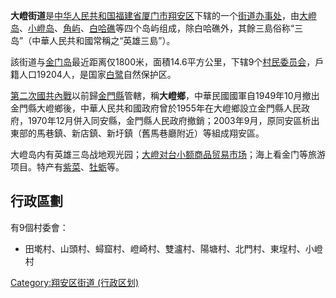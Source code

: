 {{中国乡级行政区
| 行政区全称 = 大嶝街道
| 景观照片文件名 =
| 景观照片描述 =
| 汉语拼音 = 
| 上级行政区 = [[福建省|福建省]][[厦门市|厦门市]][[翔安区|翔安区]]
| 行政区类别 = [[街道_(行政区划)|街道]]
| 行政区划代码 = 350213001
| 地理坐标 = 
| 总面积 = 14.6[[平方公里|平方公里]]
| 户籍人口 = 19204人
| 户籍人口年份 =
| 常住人口 = 
| 常住人口年份 = 
| 人口密度 = 
| 领导人职务1 =
| 领导人姓名1 =
| 领导人职务2 =
| 领导人姓名2 =
| 行政区划 = 9个[[行政村|行政村]]
| 官方网站 =http://xadd.xiangan.gov.cn/
| 政府驻地 = 
| 邮政编码 =361100
| 毗邻行政区 = (北)[[南安市|南安市]][[石井镇_(南安市)|石井鎮]]、(南)[[金門島|金門島]]
| 位置图文件名 = 
| 位置图描述 = 
}}
'''大嶝街道'''是[[中华人民共和国|中华人民共和国]][[福建省|福建省]][[厦门市|厦门市]][[翔安区|翔安区]]下辖的一个[[街道办事处|街道办事处]]，由[[大嶝岛|大嶝岛]]、[[小嶝岛|小嶝岛]]、[[角屿|角屿]]、[[白哈礁|白哈礁]]等四个岛屿组成，除白哈礁外，其餘三島俗称“三岛”（中華人民共和國常稱之“英雄三島”）。

該街道与[[金门岛|金门岛]]最近距离仅1800米，面積14.6平方公里，下辖9个[[村民委员会|村民委员会]]，戶籍人口19204人，是国家[[白鹭|白鹭]]自然保护区。

[[第二次國共內戰|第二次國共內戰]]以前歸[[金門縣|金門縣]]管轄，稱'''大嶝鄉'''，中華民國國軍自1949年10月撤出金門縣大嶝鄉後，中華人民共和國政府曾於1955年在大嶝鄉設立金門縣人民政府，1970年12月併入同安縣，金門縣人民政府撤銷；2003年9月，原同安區析出東部的馬巷鎮、新店鎮、新圩鎮（舊馬巷廳附近）等組成翔安區。

大嶝岛内有英雄三岛战地观光园；[[大嶝对台小额商品贸易市场|大嶝对台小额商品贸易市场]]；海上看金门等旅游项目。特产有[[紫菜|紫菜]]、[[牡蛎|牡蛎]]等。

== 行政區劃 ==
有9個村委會：
*田墘村、山頭村、蟳窟村、嶝崎村、雙瀘村、陽塘村、北門村、東埕村、小嶝村

{{翔安区行政区划}}
[[Category:翔安区街道_(行政区划)|Category:翔安区街道 (行政区划)]]